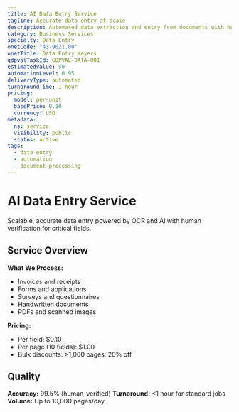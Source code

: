 ```yaml
---
title: AI Data Entry Service
tagline: Accurate data entry at scale
description: Automated data extraction and entry from documents with human verification
category: Business Services
specialty: Data Entry
onetCode: "43-9021.00"
onetTitle: Data Entry Keyers
gdpvalTaskId: GDPVAL-DATA-001
estimatedValue: 50
automationLevel: 0.95
deliveryType: automated
turnaroundTime: 1 hour
pricing:
  model: per-unit
  basePrice: 0.10
  currency: USD
metadata:
  ns: service
  visibility: public
  status: active
tags:
  - data-entry
  - automation
  - document-processing
---
```


# AI Data Entry Service

Scalable, accurate data entry powered by OCR and AI with human verification for critical fields.

## Service Overview

**What We Process:**
- Invoices and receipts
- Forms and applications
- Surveys and questionnaires
- Handwritten documents
- PDFs and scanned images

**Pricing:**
- Per field: $0.10
- Per page (10 fields): $1.00
- Bulk discounts: >1,000 pages: 20% off

## Quality

**Accuracy:** 99.5% (human-verified)
**Turnaround:** <1 hour for standard jobs
**Volume:** Up to 10,000 pages/day

